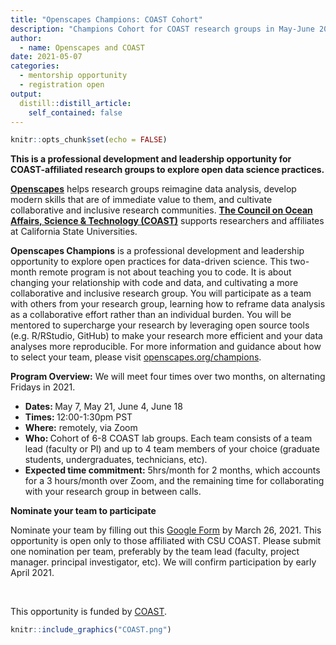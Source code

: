 ```yaml
---
title: "Openscapes Champions: COAST Cohort"
description: "Champions Cohort for COAST research groups in May-June 2021"
author:
  - name: Openscapes and COAST
date: 2021-05-07
categories:
  - mentorship opportunity
  - registration open
output:
  distill::distill_article:
    self_contained: false
---
```


```r
knitr::opts_chunk$set(echo = FALSE)
```

**This is a professional development and leadership opportunity for COAST-affiliated research groups to explore open data science practices.**

[**Openscapes**](https://openscapes.org) helps research groups reimagine data analysis, develop modern skills that are of immediate value to them, and cultivate collaborative and inclusive research communities. [**The Council on Ocean Affairs, Science & Technology (COAST)**](https://www2.calstate.edu/impact-of-the-csu/research/coast) supports researchers and affiliates at California State Universities. 

**Openscapes Champions** is a professional development and leadership opportunity to explore open practices for data-driven science. This two-month remote program is not about teaching you to code. It is about changing your relationship with code and data, and cultivating a more collaborative and inclusive research group. You will participate as a team with others from your research group, learning how to reframe data analysis as a collaborative effort rather than an individual burden. You will be mentored to supercharge your research by leveraging open source tools (e.g. R/RStudio, GitHub) to make your research more efficient and your data analyses more reproducible. For more information and guidance about how to select your team, please visit [openscapes.org/champions](https://www.openscapes.org/champions/).

**Program Overview:** We will meet four times over two months, on alternating Fridays in 2021.

- **Dates: **May 7, May 21, June 4, June 18
- **Times: **12:00-1:30pm PST 
- **Where:** remotely, via Zoom
- **Who: **Cohort of 6-8 COAST lab groups. Each team consists of a team lead (faculty or PI) and up to 4 team members of your choice (graduate students, undergraduates, technicians, etc). 
- **Expected time commitment:** 5hrs/month for 2 months, which accounts for a 3 hours/month over Zoom, and the remaining time for collaborating with your research group in between calls.

**Nominate your team to participate**

Nominate your team by filling out this [Google Form](https://docs.google.com/forms/d/e/1FAIpQLSc7dY2GXvaV_dCmwMJte2uRTxT17GvaGB63k8I2J98IZ-fHQQ/viewform?usp=sf_link) by March 26, 2021. This opportunity is open only to those affiliated with CSU COAST. Please submit one nomination per team, preferably by the team lead (faculty, project manager. principal investigator, etc). We will confirm participation by early April 2021. 


<br> 

This opportunity is funded by [COAST](https://www2.calstate.edu/impact-of-the-csu/research/coast).

```r
knitr::include_graphics("COAST.png")  
```

<br> 
